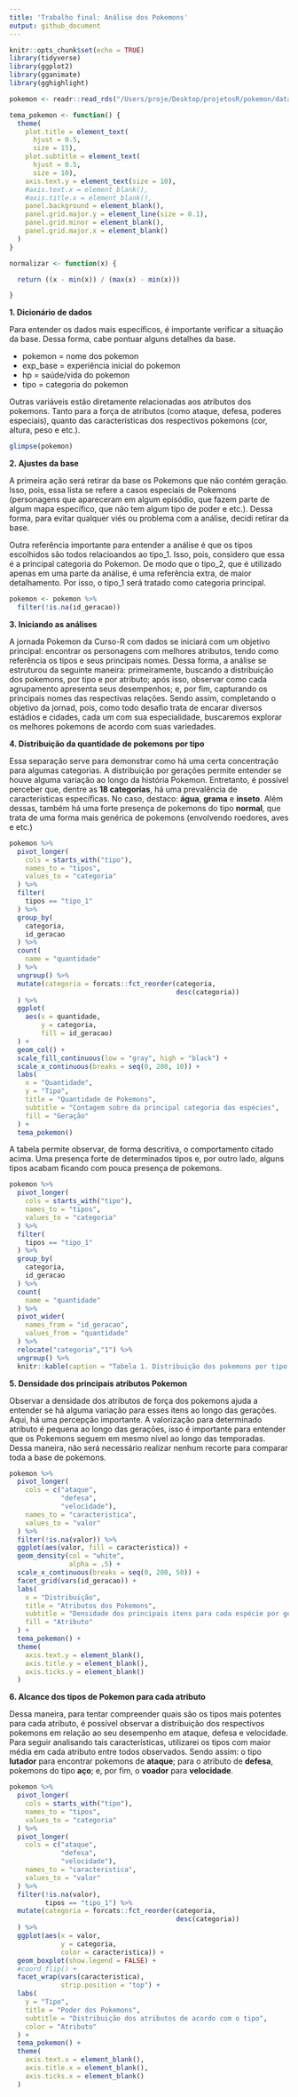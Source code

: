 ```yaml
---
title: 'Trabalho final: Análise dos Pokemons'
output: github_document
---
```


```r
knitr::opts_chunk$set(echo = TRUE)
library(tidyverse)
library(ggplot2)
library(gganimate)
library(gghighlight)

pokemon <- readr::read_rds("/Users/proje/Desktop/projetosR/pokemon/data-raw/pokemon.rds")

tema_pokemon <- function() {
  theme(
    plot.title = element_text(
      hjust = 0.5,
      size = 15),
    plot.subtitle = element_text(
      hjust = 0.5,
      size = 10),
    axis.text.y = element_text(size = 10),
    #axis.text.x = element_blank(),
    #axis.title.x = element_blank(),
    panel.background = element_blank(),
    panel.grid.major.y = element_line(size = 0.1),
    panel.grid.minor = element_blank(),
    panel.grid.major.x = element_blank()
  )
}

normalizar <- function(x) {

  return ((x - min(x)) / (max(x) - min(x)))

}

```


**1. Dicionário de dados**

Para entender os dados mais específicos, é importante verificar a situação da base. Dessa forma, cabe pontuar alguns detalhes da base.

<ul>
<li>pokemon = nome dos pokemon</li>
<li>exp_base = experiência inicial do pokemon</li>
<li>hp = saúde/vida do pokemon</li>
<li>tipo = categoria do pokemon</li>
</ul>

Outras variáveis estão diretamente relacionadas aos atributos dos pokemons. Tanto para a força de atributos (como ataque, defesa, poderes especiais), quanto das características dos respectivos pokemons (cor, altura, peso e etc.).

```r

glimpse(pokemon)

```

**2. Ajustes da base**

A primeira ação será retirar da base os Pokemons que não contém
geração. Isso, pois, essa lista se refere a casos especiais de Pokemons (personagens que apareceram em algum episódio, que fazem parte de algum mapa específico, que não tem algum tipo de poder e etc.). Dessa forma, para evitar qualquer viés ou problema com a análise, decidi retirar da base.

Outra referência importante para entender a análise é que os tipos escolhidos são todos relacioandos ao tipo_1. Isso, pois, considero que essa é a principal categoria do Pokemon. De modo que o tipo_2, que é utilizado apenas em uma parte da análise, é uma referência extra, de maior detalhamento. Por isso, o tipo_1 será tratado como categoria principal.

```r

pokemon <- pokemon %>%
  filter(!is.na(id_geracao))

```


**3. Iniciando as análises**

A jornada Pokemon da Curso-R com dados se iniciará com um objetivo principal: encontrar os personagens com melhores atributos, tendo como referência os tipos e seus principais nomes. Dessa forma, a análise se estruturou da seguinte maneira: primeiramente, buscando a distribuição dos pokemons, por tipo e por atributo; após isso, observar como cada agrupamento apresenta seus desempenhos; e, por fim, capturando os principais nomes das respectivas relações. Sendo assim, completando o objetivo da jornad, pois, como todo desafio trata de encarar diversos estádios e cidades, cada um com sua especialidade, buscaremos explorar os melhores pokemons de acordo com suas variedades.


**4. Distribuição da quantidade de pokemons por tipo**

Essa separação serve para demonstrar como há uma certa concentração para algumas categorias. A distribuição por gerações permite entender se houve alguma variação ao longo da história Pokemon. Entretanto, é possível perceber que, dentre as **18 categorias**, há uma prevalência de características específicas. No caso, destaco: **água**, **grama** e **inseto**. Além dessas, também há uma forte presença de pokemons do tipo **normal**, que trata de uma forma mais genérica de pokemons (envolvendo roedores, aves e etc.)

```r

pokemon %>%
  pivot_longer(
    cols = starts_with("tipo"),
    names_to = "tipos",
    values_to = "categoria"
  ) %>%
  filter(
    tipos == "tipo_1"
  ) %>%
  group_by(
    categoria,
    id_geracao
  ) %>%
  count(
    name = "quantidade"
  ) %>%
  ungroup() %>%
  mutate(categoria = forcats::fct_reorder(categoria,
                                          desc(categoria))
  ) %>%
  ggplot(
    aes(x = quantidade,
        y = categoria,
        fill = id_geracao)
  ) +
  geom_col() +
  scale_fill_continuous(low = "gray", high = "black") +
  scale_x_continuous(breaks = seq(0, 200, 10)) +
  labs(
    x = "Quantidade",
    y = "Tipo",
    title = "Quantidade de Pokemons",
    subtitle = "Contagem sobre da principal categoria das espécies",
    fill = "Geração"
  ) +
  tema_pokemon()

```
A tabela permite observar, de forma descritiva, o comportamento citado acima. Uma presença forte de determinados tipos e, por outro lado, alguns tipos acabam ficando com pouca presença de pokemons.

```r

pokemon %>%
  pivot_longer(
    cols = starts_with("tipo"),
    names_to = "tipos",
    values_to = "categoria"
  ) %>%
  filter(
    tipos == "tipo_1"
  ) %>%
  group_by(
    categoria,
    id_geracao
  ) %>%
  count(
    name = "quantidade"
  ) %>%
  pivot_wider(
    names_from = "id_geracao",
    values_from = "quantidade"
  ) %>%
  relocate("categoria","1") %>%
  ungroup() %>% 
  knitr::kable(caption = "Tabela 1. Distribuição dos pokemons por tipo ao longo das gerações")

```

**5. Densidade dos principais atributos Pokemon**

Observar a densidade dos atributos de força dos pokemons ajuda a entender se há alguma variação para esses itens ao longo das gerações. Aqui, há uma percepção importante. A valorização para determinado atributo é pequena ao longo das gerações, isso é importante para entender que os Pokemons seguem em mesmo nível ao longo das temporadas. Dessa maneira, não será necessário realizar nenhum recorte para comparar toda a base de pokemons.

```r

pokemon %>%
  pivot_longer(
    cols = c("ataque",
             "defesa",
             "velocidade"),
    names_to = "caracteristica",
    values_to = "valor"
  ) %>%
  filter(!is.na(valor)) %>%
  ggplot(aes(valor, fill = caracteristica)) +
  geom_density(col = "white",
               alpha = .5) +
  scale_x_continuous(breaks = seq(0, 200, 50)) +
  facet_grid(vars(id_geracao)) +
  labs(
    x = "Distribuição",
    title = "Atributos dos Pokemons",
    subtitle = "Densidade dos principais itens para cada espécie por geração",
    fill = "Atributo"
  ) +
  tema_pokemon() +
  theme(
    axis.text.y = element_blank(),
    axis.title.y = element_blank(),
    axis.ticks.y = element_blank()
  )


```

**6. Alcance dos tipos de Pokemon para cada atributo**

Dessa maneira, para tentar compreender quais são os tipos mais potentes para cada atributo, é possível observar a distribuição dos respectivos pokemons em relação ao seu desempenho em ataque, defesa e velocidade. Para seguir analisando tais características, utilizarei os tipos com maior média em cada atributo entre todos observados. Sendo assim: o tipo **lutador** para encontrar pokemons de **ataque**; para o atributo de **defesa**, pokemons do tipo **aço**; e, por fim, o **voador** para **velocidade**.

```r

pokemon %>%
  pivot_longer(
    cols = starts_with("tipo"),
    names_to = "tipos",
    values_to = "categoria"
  ) %>%
  pivot_longer(
    cols = c("ataque",
             "defesa",
             "velocidade"),
    names_to = "caracteristica",
    values_to = "valor"
  ) %>%
  filter(!is.na(valor),
         tipos == "tipo_1") %>%
  mutate(categoria = forcats::fct_reorder(categoria,
                                          desc(categoria))
  ) %>%
  ggplot(aes(x = valor,
             y = categoria,
             color = caracteristica)) +
  geom_boxplot(show.legend = FALSE) +
  #coord_flip() +
  facet_wrap(vars(caracteristica),
             strip.position = "top") +
  labs(
    y = "Tipo",
    title = "Poder dos Pokemons",
    subtitle = "Distribuição dos atributos de acordo com o tipo",
    color = "Atributo"
  ) +
  tema_pokemon() +
  theme(
    axis.text.x = element_blank(),
    axis.title.x = element_blank(),
    axis.ticks.x = element_blank()
  )


```

